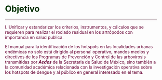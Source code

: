 # **<span style="color:#003300;"> Objetivo </span>** {#objetivos}

<hr style="height:2px;border-width:0;color:#330019;background-color:#330019"> 

<span style="color:#660033;">I.	Unificar y estandarizar los criterios, instrumentos, y cálculos que se requieren para realizar el rociado residual en los artrópodos con importancia en salud publica.</span>



<span style="color:#660033;">El manual para la identificación de los hotspots en las localidades urbanas endémicas no solo está dirigido al personal operativo, mandos medios y directivos de los Programas de Prevención y Control de las arbovirosis transmitidas por ***Aedes*** de la Secretaria de Salud de México, sino también a la comunidad académica relacionada con la investigación operativa sobre los hotspots de dengue y al público en general interesado en el tema.</span>
